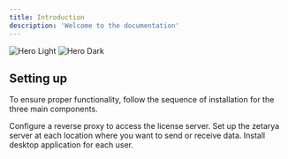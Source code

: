 ```yaml
---
title: Introduction
description: 'Welcome to the documentation'
---
```


<img
  className="block dark:hidden"
  src="/images/hero-light.svg"
  alt="Hero Light"
/>
<img
  className="hidden dark:block"
  src="/images/hero-dark.svg"
  alt="Hero Dark"
/>

## Setting up

To ensure proper functionality, follow the sequence of installation for the three main components.

<CardGroup cols={2}>
  <Card
    title="Reverse Proxy"
    icon="server"
    href="proxy"
  >
      Configure a reverse proxy to access the license server.
  </Card>
  <Card
    title="Zetarya Server"
    icon="server"
    href="server"
  >
      Set up the zetarya server at each location where you want to send or receive data.
  </Card>
    <Card
        title="Zetarya Client"
        icon="desktop"
        href="gui"
    >
        Install desktop application for each user.
    </Card>
</CardGroup>